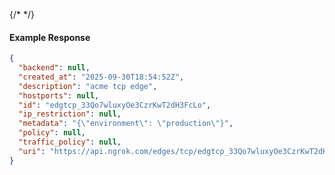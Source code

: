{/* <!-- Code generated for API Clients. DO NOT EDIT. --> */}

#### Example Response
```json
{
  "backend": null,
  "created_at": "2025-09-30T18:54:52Z",
  "description": "acme tcp edge",
  "hostports": null,
  "id": "edgtcp_33Qo7wluxyOe3CzrKwT2dH3FcLo",
  "ip_restriction": null,
  "metadata": "{\"environment\": \"production\"}",
  "policy": null,
  "traffic_policy": null,
  "uri": "https://api.ngrok.com/edges/tcp/edgtcp_33Qo7wluxyOe3CzrKwT2dH3FcLo"
}

```